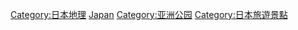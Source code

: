 {{Commonscat|Parks in Japan}}

[[Category:日本地理|Category:日本地理]]
[[Category:各國公園|Japan]]
[[Category:亚洲公园|Category:亚洲公园]]
[[Category:日本旅遊景點|Category:日本旅遊景點]]